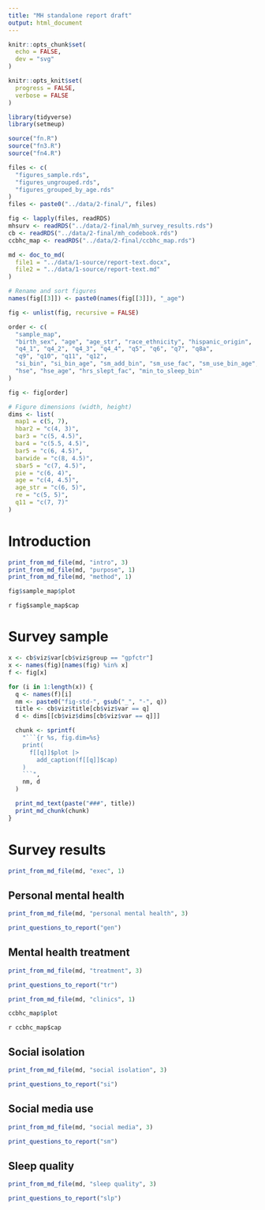 ```yaml
---
title: "MH standalone report draft"
output: html_document
---
```


```r
knitr::opts_chunk$set(
  echo = FALSE,
  dev = "svg"
)

knitr::opts_knit$set(
  progress = FALSE,
  verbose = FALSE
)
```

```r
library(tidyverse)
library(setmeup)
```

```r
source("fn.R")
source("fn3.R")
source("fn4.R")
```

```r
files <- c(
  "figures_sample.rds",
  "figures_ungrouped.rds",
  "figures_grouped_by_age.rds"
)
files <- paste0("../data/2-final/", files)
```

```r
fig <- lapply(files, readRDS)
mhsurv <- readRDS("../data/2-final/mh_survey_results.rds")
cb <- readRDS("../data/2-final/mh_codebook.rds")
ccbhc_map <- readRDS("../data/2-final/ccbhc_map.rds")
```

```r
md <- doc_to_md(
  file1 = "../data/1-source/report-text.docx",
  file2 = "../data/1-source/report-text.md"
)
```

```r
# Rename and sort figures
names(fig[[3]]) <- paste0(names(fig[[3]]), "_age")

fig <- unlist(fig, recursive = FALSE)

order <- c(
  "sample_map",
  "birth_sex", "age", "age_str", "race_ethnicity", "hispanic_origin",
  "q4_1", "q4_2", "q4_3", "q4_4", "q5", "q6", "q7", "q8a",
  "q9", "q10", "q11", "q12",
  "si_bin", "si_bin_age", "sm_add_bin", "sm_use_fac", "sm_use_bin_age",
  "hse", "hse_age", "hrs_slept_fac", "min_to_sleep_bin"
)

fig <- fig[order]
```

```r
# Figure dimensions (width, height)
dims <- list(
  map1 = c(5, 7),
  hbar2 = "c(4, 3)",
  bar3 = "c(5, 4.5)",
  bar4 = "c(5.5, 4.5)",
  bar5 = "c(6, 4.5)",
  barwide = "c(8, 4.5)",
  sbar5 = "c(7, 4.5)",
  pie = "c(6, 4)",
  age = "c(4, 4.5)",
  age_str = "c(6, 5)",
  re = "c(5, 5)",
  q11 = "c(7, 7)"
)
```

# Introduction

```r
print_from_md_file(md, "intro", 3)
print_from_md_file(md, "purpose", 1)
print_from_md_file(md, "method", 1)
```

```r
fig$sample_map$plot
```

`r fig$sample_map$cap`

# Survey sample

```r
x <- cb$viz$var[cb$viz$group == "gpfctr"]
x <- names(fig)[names(fig) %in% x]
f <- fig[x]

for (i in 1:length(x)) {
  q <- names(f)[i]
  nm <- paste0("fig-std-", gsub("_", "-", q))
  title <- cb$viz$title[cb$viz$var == q]
  d <- dims[[cb$viz$dims[cb$viz$var == q]]]

  chunk <- sprintf(
    "```{r %s, fig.dim=%s}
    print(
      f[[q]]$plot |>
        add_caption(f[[q]]$cap)
    )
    ```",
    nm, d
  )

  print_md_text(paste("###", title))
  print_md_chunk(chunk)
}
```

# Survey results

```r
print_from_md_file(md, "exec", 1)
```

## Personal mental health

```r
print_from_md_file(md, "personal mental health", 3)
```

```r
print_questions_to_report("gen")
```

## Mental health treatment

```r
print_from_md_file(md, "treatment", 3)
```

```r
print_questions_to_report("tr")
```

```r
print_from_md_file(md, "clinics", 1)
```

```r
ccbhc_map$plot
```

`r ccbhc_map$cap`

## Social isolation

```r
print_from_md_file(md, "social isolation", 3)
```

```r
print_questions_to_report("si")
```

## Social media use

```r
print_from_md_file(md, "social media", 3)
```

```r
print_questions_to_report("sm")
```

## Sleep quality

```r
print_from_md_file(md, "sleep quality", 3)
```

```r
print_questions_to_report("slp")
```

